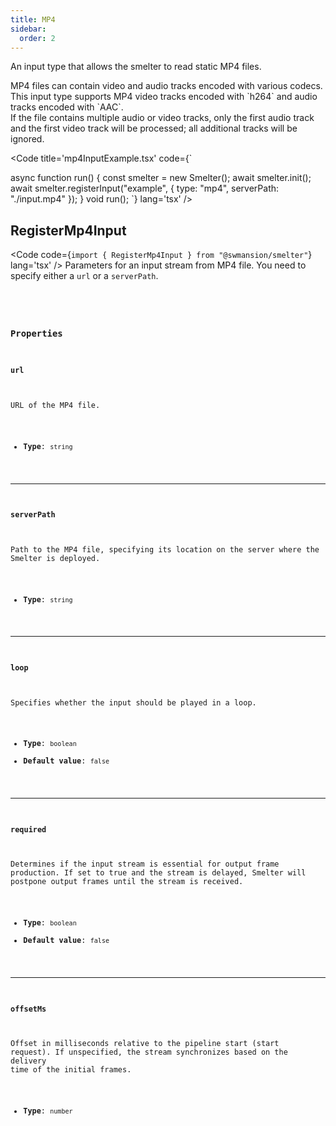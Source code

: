 ```yaml
---
title: MP4
sidebar:
  order: 2
---
```


An input type that allows the smelter to read static MP4 files.

<Aside>MP4 files can contain video and audio tracks encoded with various codecs. This input type supports MP4 video tracks encoded with `h264` and audio tracks encoded with `AAC`.</Aside>
<Aside type='caution'>If the file contains multiple audio or video tracks, only the first audio track and the first video track will be processed; all additional tracks will be ignored.</Aside>

<Code title='mp4InputExample.tsx' code={`

async function run() {
    const smelter = new Smelter();
    await smelter.init();
    await smelter.registerInput("example", {
        type: "mp4",
        serverPath: "./input.mp4"
    });
}
void run();
`} lang='tsx' />

## RegisterMp4Input
<Code code={`import { RegisterMp4Input } from "@swmansion/smelter"`} lang='tsx' />
Parameters for an input stream from MP4 file. You need to specify either a `url` or a `serverPath`.

<CollapsibleDetails summaryTitle='Type definitions' open>
<Code code={`
type RegisterMp4Input = {
    url?: string;
    serverPath?: string;
    loop?: bool;
    required?: bool;
    offsetMs?: f64;
}
`} lang='tsx' />
</CollapsibleDetails>

### Properties

#### url
URL of the MP4 file.

- **Type**: `string`

---

#### serverPath
Path to the MP4 file, specifying its location on the server where the Smelter is deployed.

- **Type**: `string`

---

#### loop
Specifies whether the input should be played in a loop.

- **Type**: `boolean`
- **Default value**: `false`

---

#### required
Determines if the input stream is essential for output frame production. If set to true and the stream is delayed, Smelter will postpone output frames until the stream is received.

- **Type**: `boolean`
- **Default value**: `false`

---

#### offsetMs
Offset in milliseconds relative to the pipeline start (start request). If unspecified, the stream synchronizes based on the delivery time of the initial frames.

- **Type**: `number`
